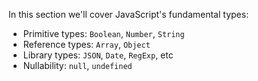 In this section we'll cover JavaScript's fundamental types:

- Primitive types: `Boolean`, `Number`, `String`
- Reference types: `Array`, `Object`
- Library types: `JSON`, `Date`, `RegExp`, etc
- Nullability: `null`, `undefined`